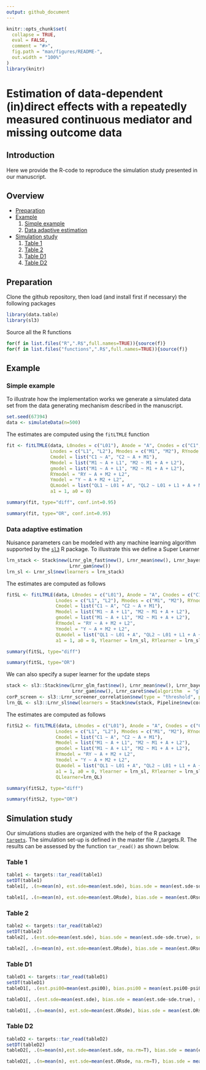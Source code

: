 ```yaml
---
output: github_document
---
```

<!-- README.md is generated from README.Rmd. Please edit that file -->

```r
knitr::opts_chunk$set(
  collapse = TRUE,
  eval = FALSE,
  comment = "#>",
  fig.path = "man/figures/README-",
  out.width = "100%"
)
library(knitr)
```

# Estimation of data-dependent (in)direct effects with a repeatedly measured continuous mediator and missing outcome data

## Introduction <a name="introduction"></a>
Here we provide the R-code to reproduce the simulation study presented in our manuscript.


## Overview
* [Preparation](#preparation)
* [Example](#example)
  1. [Simple example](#simplexample)
  2. [Data adaptive estimation](#dataadaptive)
* [Simulation study](#simulations)
  1. [Table 1](#table1)
  2. [Table 2](#table2)
  3. [Table D1](#tableD1)
  3. [Table D2](#tableD2)


## Preparation <a name="preparation"></a>
Clone the github repository, then load (and install first if necessary) the following packages
```r
library(data.table)
library(sl3)
```

Source all the R functions
```r
for(f in list.files("R",".R$",full.names=TRUE)){source(f)}
for(f in list.files("functions",".R$",full.names=TRUE)){source(f)}
```


## Example <a name="example"></a>

### Simple example <a name="simpleexample"></a>
To illustrate how the implementation works we generate a simulated data set from the data generating mechanism described in the manuscript. 
```r
set.seed(67394)
data <- simulateData(n=500)
```

The estimates are computed using the <tt>`fitLTMLE`</tt> function 
```r
fit <- fitLTMLE(data, L0nodes = c("L01"), Anode = "A", Cnodes = c("C1", "C2"),
                Lnodes = c("L1", "L2"), Mnodes = c("M1", "M2"), RYnode = "RY", Ynode = "Y", 
                Cmodel = list("C1 ~ A", "C2 ~ A + M1"), 
                Mmodel = list("M1 ~ A + L1", "M2 ~ M1 + A + L2"),
                gmodel = list("M1 ~ A + L1", "M2 ~ M1 + A + L2"), 
                RYmodel = "RY ~ A + M2 + L2", 
                Ymodel = "Y ~ A + M2 + L2", 
                QLmodel = list("QL1 ~ L01 + A", "QL2 ~ L01 + L1 + A + M1"),
                a1 = 1, a0 = 0)
```

```r
summary(fit, type="diff", conf.int=0.95)
```

```r
summary(fit, type="OR", conf.int=0.95)
```

### Data adaptive estimation <a name="dataadaptive"></a>
Nuisance parameters can be modeled with any machine learning algorithm supported by the [<tt>`sl3`</tt>](https://github.com/tlverse/sl3) R package. To illustrate this we define a Super Learner 

```r
lrn_stack <- Stack$new(Lrnr_glm_fast$new(), Lrnr_mean$new(), Lrnr_bayesglm$new(), 
                       Lrnr_gam$new())
lrn_sl <- Lrnr_sl$new(learners = lrn_stack)
```

The estimates are computed as follows
```r
fitSL <- fitLTMLE(data, L0nodes = c("L01"), Anode = "A", Cnodes = c("C1", "C2"),
                  Lnodes = c("L1", "L2"), Mnodes = c("M1", "M2"), RYnode = "RY", Ynode = "Y", 
                  Cmodel = list("C1 ~ A", "C2 ~ A + M1"), 
                  Mmodel = list("M1 ~ A + L1", "M2 ~ M1 + A + L2"),
                  gmodel = list("M1 ~ A + L1", "M2 ~ M1 + A + L2"), 
                  RYmodel = "RY ~ A + M2 + L2", 
                  Ymodel = "Y ~ A + M2 + L2", 
                  QLmodel = list("QL1 ~ L01 + A", "QL2 ~ L01 + L1 + A + M1"),
                  a1 = 1, a0 = 0, Ylearner = lrn_sl, RYlearner = lrn_sl, Clearner = lrn_sl)
```

```r
summary(fitSL, type="diff")
```

```r
summary(fitSL, type="OR")
```

We can also specify a super learner for the update steps
```r
stack <- sl3::Stack$new(Lrnr_glm_fast$new(), Lrnr_mean$new(), Lrnr_bayesglm$new(), 
                        Lrnr_gam$new(), Lrnr_caret$new(algorithm  = "glmStepAIC", trace=F))
corP_screen <- sl3::Lrnr_screener_correlation$new(type = "threshold", pvalue_threshold = 0.05, min_screen = 1)
lrn_QL <- sl3::Lrnr_sl$new(learners = Stack$new(stack, Pipeline$new(corP_screen, stack)))
```

The estimates are computed as follows

```r
fitSL2 <- fitLTMLE(data, L0nodes = c("L01"), Anode = "A", Cnodes = c("C1", "C2"),
                  Lnodes = c("L1", "L2"), Mnodes = c("M1", "M2"), RYnode = "RY", Ynode = "Y", 
                  Cmodel = list("C1 ~ A", "C2 ~ A + M1"), 
                  Mmodel = list("M1 ~ A + L1", "M2 ~ M1 + A + L2"),
                  gmodel = list("M1 ~ A + L1", "M2 ~ M1 + A + L2"), 
                  RYmodel = "RY ~ A + M2 + L2", 
                  Ymodel = "Y ~ A + M2 + L2", 
                  QLmodel = list("QL1 ~ L01 + A", "QL2 ~ L01 + L1 + A + M1"),
                  a1 = 1, a0 = 0, Ylearner = lrn_sl, RYlearner = lrn_sl, Clearner = lrn_sl,
                  QLlearner=lrn_QL)
```

```r
summary(fitSL2, type="diff")
```

```r
summary(fitSL2, type="OR")
```


## Simulation study <a name="simulations"></a>
Our simulations studies are organized with the help of the R package [<tt>`targets`</tt>](https://books.ropensci.org/targets/). The simulation set-up is defined in the master file ./_targets.R. The results can be assessed by the function <tt>`tar_read()`</tt> as shown below.




### Table 1 <a name="table1"></a>
```r
table1 <- targets::tar_read(table1)
setDT(table1)
table1[, .(n=mean(n), est.sde=mean(est.sde), bias.sde = mean(est.sde-sde.true), sd.sde=sd(est.sde), se.sde=mean(se.sde), cov.sde = mean((sde.true < est.sde + qnorm(0.975)*se.sde) & (sde.true > est.sde - qnorm(0.975)*se.sde)), est.sie=mean(est.sie), bias.sie = mean(est.sie-sie.true), sd.sie=sd(est.sie), se.sie=mean(se.sie), cov.sie = mean((sie.true < est.sie + qnorm(0.975)*se.sie) & (sie.true > est.sie - qnorm(0.975)*se.sie)), est.oe=mean(est.oe), bias.oe = mean(est.oe-oe.true), sd.oe=sd(est.oe), se.oe=mean(se.oe), cov.oe = mean((oe.true < est.oe + qnorm(0.975)*se.oe) & (oe.true > est.oe - qnorm(0.975)*se.oe)), est.pm=mean(est.pm)), by=tar_group]
```

```r
table1[, .(n=mean(n), est.sde=mean(est.ORsde), bias.sde = mean(est.ORsde-sde.OR.true), sd.sde=sd(est.ORsde), se.sde=mean(se.ORsde), cov.sde = mean((sde.OR.true < est.ORsde + qnorm(0.975)*se.ORsde) & (sde.OR.true > est.ORsde - qnorm(0.975)*se.ORsde)), est.sie=mean(est.ORsie), bias.sie = mean(est.ORsie-sie.OR.true), sd.sie=sd(est.ORsie), se.sie=mean(se.ORsie), cov.sie = mean((sie.OR.true < est.ORsie + qnorm(0.975)*se.ORsie) & (sie.OR.true > est.ORsie - qnorm(0.975)*se.ORsie)), est.oe=mean(est.ORoe), bias.oe = mean(est.ORoe-oe.OR.true), sd.oe=sd(est.ORoe), se.oe=mean(se.ORoe), cov.oe = mean((oe.OR.true < est.ORoe + qnorm(0.975)*se.ORoe) & (oe.OR.true > est.ORoe - qnorm(0.975)*se.ORoe))), by=tar_group]
```

### Table 2 <a name="table2"></a>
```r
table2 <- targets::tar_read(table2)
setDT(table2)
table2[, .(est.sde=mean(est.sde), bias.sde = mean(est.sde-sde.true), sd.sde=sd(est.sde), se.sde=mean(se.sde), cov.sde = mean((sde.true < est.sde + qnorm(0.975)*se.sde) & (sde.true > est.sde - qnorm(0.975)*se.sde)), est.sie=mean(est.sie), bias.sie = mean(est.sie-sie.true), sd.sie=sd(est.sie), se.sie=mean(se.sie), cov.sie = mean((sie.true < est.sie + qnorm(0.975)*se.sie) & (sie.true > est.sie - qnorm(0.975)*se.sie)), est.oe=mean(est.oe), bias.oe = mean(est.oe-oe.true), sd.oe=sd(est.oe), se.oe=mean(se.oe), cov.oe = mean((oe.true < est.oe + qnorm(0.975)*se.oe) & (oe.true > est.oe - qnorm(0.975)*se.oe))), by=.(n, mis)]
```
```r
table2[, .(n=mean(n), est.sde=mean(est.ORsde), bias.sde = mean(est.ORsde-sde.OR.true), sd.sde=sd(est.ORsde), se.sde=mean(se.ORsde), cov.sde = mean((sde.OR.true < est.ORsde + qnorm(0.975)*se.ORsde) & (sde.OR.true > est.ORsde - qnorm(0.975)*se.ORsde)), est.sie=mean(est.ORsie), bias.sie = mean(est.ORsie-sie.OR.true), sd.sie=sd(est.ORsie), se.sie=mean(se.ORsie), cov.sie = mean((sie.OR.true < est.ORsie + qnorm(0.975)*se.ORsie) & (sie.OR.true > est.ORsie - qnorm(0.975)*se.ORsie)), est.oe=mean(est.ORoe), bias.oe = mean(est.ORoe-oe.OR.true), sd.oe=sd(est.ORoe), se.oe=mean(se.ORoe), cov.oe = mean((oe.OR.true < est.ORoe + qnorm(0.975)*se.ORoe) & (oe.OR.true > est.ORoe - qnorm(0.975)*se.ORoe))), by=tar_group]
```

### Table D1 <a name="tableD1"></a>
```r
tableD1 <- targets::tar_read(tableD1)
setDT(tableD1)
tableD1[, .(est.psi00=mean(est.psi00), bias.psi00 = mean(est.psi00-psi00.true), sd.psi00=sd(est.psi00), se.psi00=mean(se.psi00), cov.psi00 = mean((psi00.true < est.psi00 + qnorm(0.975)*se.psi00) & (psi00.true > est.psi00 - qnorm(0.975)*se.psi00)), est.psi11=mean(est.psi11), bias.psi11 = mean(est.psi11-psi11.true), sd.psi11=sd(est.psi11), se.psi11=mean(se.psi11), cov.psi11 = mean((psi11.true < est.psi11 + qnorm(0.975)*se.psi11) & (psi11.true > est.psi11 - qnorm(0.975)*se.psi11)), est.psi10=mean(est.psi10), bias.psi10 = mean(est.psi10-psi10.true), sd.psi10=sd(est.psi10), se.psi10=mean(se.psi10), cov.psi10 = mean((psi10.true < est.psi10 + qnorm(0.975)*se.psi10) & (psi10.true > est.psi10 - qnorm(0.975)*se.psi10))), by=.(n, n_bins)]
```

```r
tableD1[, .(est.sde=mean(est.sde), bias.sde = mean(est.sde-sde.true), sd.sde=sd(est.sde), se.sde=mean(se.sde), cov.sde = mean((sde.true < est.sde + qnorm(0.975)*se.sde) & (sde.true > est.sde - qnorm(0.975)*se.sde)), est.sie=mean(est.sie), bias.sie = mean(est.sie-sie.true), sd.sie=sd(est.sie), se.sie=mean(se.sie), cov.sie = mean((sie.true < est.sie + qnorm(0.975)*se.sie) & (sie.true > est.sie - qnorm(0.975)*se.sie)), est.oe=mean(est.oe), bias.oe = mean(est.oe-oe.true), sd.oe=sd(est.oe), se.oe=mean(se.oe), cov.oe = mean((oe.true < est.oe + qnorm(0.975)*se.oe) & (oe.true > est.oe - qnorm(0.975)*se.oe))), by=.(n, n_bins)]
```


```r
tableD1[, .(n=mean(n), est.sde=mean(est.ORsde), bias.sde = mean(est.ORsde-sde.OR.true), sd.sde=sd(est.ORsde), se.sde=mean(se.ORsde), cov.sde = mean((sde.OR.true < est.ORsde + qnorm(0.975)*se.ORsde) & (sde.OR.true > est.ORsde - qnorm(0.975)*se.ORsde)), est.sie=mean(est.ORsie), bias.sie = mean(est.ORsie-sie.OR.true), sd.sie=sd(est.ORsie), se.sie=mean(se.ORsie), cov.sie = mean((sie.OR.true < est.ORsie + qnorm(0.975)*se.ORsie) & (sie.OR.true > est.ORsie - qnorm(0.975)*se.ORsie)), est.oe=mean(est.ORoe), bias.oe = mean(est.ORoe-oe.OR.true), sd.oe=sd(est.ORoe), se.oe=mean(se.ORoe), cov.oe = mean((oe.OR.true < est.ORoe + qnorm(0.975)*se.ORoe) & (oe.OR.true > est.ORoe - qnorm(0.975)*se.ORoe))), by=tar_group]
```

### Table D2 <a name="tableD2"></a>
```r
tableD2 <- targets::tar_read(tableD2)
setDT(tableD2)
tableD2[, .(n=mean(n),est.sde=mean(est.sde, na.rm=T), bias.sde = mean(est.sde-sde.true, na.rm=T), sd.sde=sd(est.sde, na.rm=T), se.sde=mean(se.sde, na.rm=T), cov.sde = mean((sde.true < est.sde + qnorm(0.975)*se.sde) & (sde.true > est.sde - qnorm(0.975)*se.sde), na.rm=T), est.sie=mean(est.sie, na.rm=T), bias.sie = mean(est.sie-sie.true, na.rm=T), sd.sie=sd(est.sie, na.rm=T), se.sie=mean(se.sie, na.rm=T), cov.sie = mean((sie.true < est.sie + qnorm(0.975)*se.sie) & (sie.true > est.sie - qnorm(0.975)*se.sie), na.rm=T), est.oe=mean(est.oe, na.rm=T), bias.oe = mean(est.oe-oe.true, na.rm=T), sd.oe=sd(est.oe, na.rm=T), se.oe=mean(se.oe, na.rm=T), cov.oe = mean((oe.true < est.oe + qnorm(0.975)*se.oe) & (oe.true > est.oe - qnorm(0.975)*se.oe), na.rm=T)), by=tar_group]
```

```r
tableD2[, .(n=mean(n), est.sde=mean(est.ORsde, na.rm=T), bias.sde = mean(est.ORsde-sde.OR.true, na.rm=T), sd.sde=sd(est.ORsde, na.rm=T), se.sde=mean(se.ORsde, na.rm=T), cov.sde = mean((sde.OR.true < est.ORsde + qnorm(0.975)*se.ORsde) & (sde.OR.true > est.ORsde - qnorm(0.975)*se.ORsde), na.rm=T), est.sie=mean(est.ORsie, na.rm=T), bias.sie = mean(est.ORsie-sie.OR.true, na.rm=T), sd.sie=sd(est.ORsie, na.rm=T), se.sie=mean(se.ORsie, na.rm=T), cov.sie = mean((sie.OR.true < est.ORsie + qnorm(0.975)*se.ORsie) & (sie.OR.true > est.ORsie - qnorm(0.975)*se.ORsie), na.rm=T), est.oe=mean(est.ORoe, na.rm=T), bias.oe = mean(est.ORoe-oe.OR.true, na.rm=T), sd.oe=sd(est.ORoe, na.rm=T), se.oe=mean(se.ORoe, na.rm=T), cov.oe = mean((oe.OR.true < est.ORoe + qnorm(0.975)*se.ORoe) & (oe.OR.true > est.ORoe - qnorm(0.975)*se.ORoe), na.rm=T)), by=tar_group]

```


